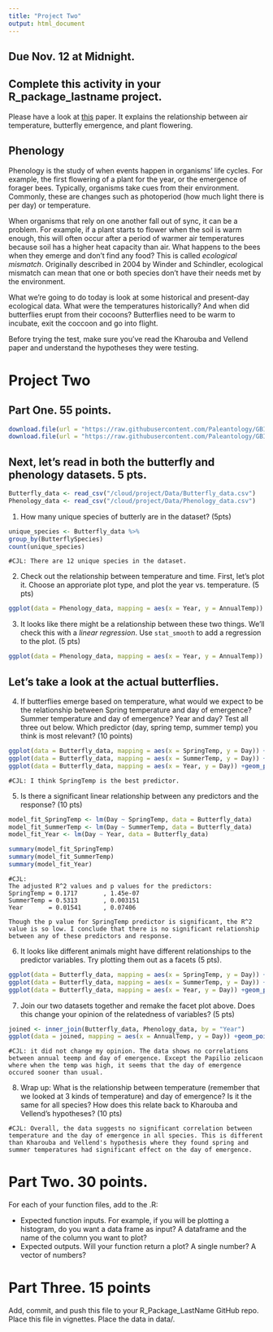 ```yaml
---
title: "Project Two"
output: html_document
---
```

## Due Nov. 12 at Midnight.
## Complete this activity in your R_package_lastname project.

Please have a look at [this](https://besjournals.onlinelibrary.wiley.com/doi/full/10.1111/1365-2656.12373) paper. It explains the relationship between air temperature, butterfly emergence, and plant flowering.


##  Phenology 

Phenology is the study of when events happen in organisms' life cycles. For example, the first flowering of a plant for the year, or the emergence of forager bees. Typically, organisms take cues from their environment. Commonly, these are changes such as photoperiod (how much light there is per day) or temperature. 

When organisms that rely on one another fall out of sync, it can be a problem. For example, if a plant starts to flower when the soil is warm enough, this will often occur after a period of warmer air temperatures because soil has a higher heat capacity than air. What happens to the bees when they emerge and don't find any food? This is called *ecological mismatch*. Originally described in 2004 by Winder and Schindler, ecological mismatch can mean that one or both species don't have their needs met by the environment. 

What we're going to do today is look at some historical and present-day ecological data. What were the temperatures historically? And when did butterflies erupt from their cocoons? Butterflies need to be warm to incubate, exit the coccoon and go into flight. 

Before trying the test, make sure you've read the Kharouba and Vellend paper and understand the hypotheses they were testing.

# Project Two

## Part One. 55 points.

```r
download.file(url = "https://raw.githubusercontent.com/Paleantology/GBIO153H/master/data/Butterfly_data.csv", destfile = "/cloud/project/Data/Butterfly_data.csv")
download.file(url = "https://raw.githubusercontent.com/Paleantology/GBIO153H/master/data/Phenology_data.csv", destfile = "/cloud/project/Data/Phenology_data.csv")
```

## Next, let's read in both the butterfly and phenology datasets. 5 pts.

```r
Butterfly_data <- read_csv("/cloud/project/Data/Butterfly_data.csv")
Phenology_data <- read_csv("/cloud/project/Data/Phenology_data.csv")
```


1) How many unique species of butterly are in the dataset? (5pts)


```r
unique_species <- Butterfly_data %>% 
group_by(ButterflySpecies)
count(unique_species)
```
```
#CJL: There are 12 unique species in the dataset.
```

2) Check out the relationship between temperature and time. First, let's plot it. Choose an approriate plot type, and plot the year vs. temperature. (5 pts)
```r
ggplot(data = Phenology_data, mapping = aes(x = Year, y = AnnualTemp)) +geom_point()
```


3. It looks like there might be a relationship between these two things. We'll check this with a *linear regression*. Use `stat_smooth` to add a regression to the plot. (5 pts)


```r
ggplot(data = Phenology_data, mapping = aes(x = Year, y = AnnualTemp)) +geom_point() +stat_smooth(method = "lm")
```

## Let's take a look at the actual butterflies.

4) If butterflies emerge based on temperature, what would we expect to be the relationship between Spring temperature and day of emergence? Summer temperature and day of emergence? Year and day? Test all three out below. Which predictor (day, spring temp, summer temp) you think is most relevant? (10 points)

```r
ggplot(data = Butterfly_data, mapping = aes(x = SpringTemp, y = Day)) +geom_point()
ggplot(data = Butterfly_data, mapping = aes(x = SummerTemp, y = Day)) +geom_point()
ggplot(data = Butterfly_data, mapping = aes(x = Year, y = Day)) +geom_point()
```
```
#CJL: I think SpringTemp is the best predictor. 
```

5) Is there a significant linear relationship between any predictors and the response? (10 pts)

```r
model_fit_SpringTemp <- lm(Day ~ SpringTemp, data = Butterfly_data)
model_fit_SummerTemp <- lm(Day ~ SummerTemp, data = Butterfly_data)
model_fit_Year <- lm(Day ~ Year, data = Butterfly_data)

summary(model_fit_SpringTemp)
summary(model_fit_SummerTemp)
summary(model_fit_Year)

```

```
#CJL:
The adjusted R^2 values and p values for the predictors:
SpringTemp = 0.1717       , 1.45e-07
SummerTemp = 0.5313       , 0.003151
Year       = 0.01541      , 0.07406    

Though the p value for SpringTemp predictor is significant, the R^2 value is so low. I conclude that there is no significant relationship between any of these predictors and response. 
```

6) It looks like different animals might have different relationships to the predictor variables. Try plotting them out as a facets (5 pts).


```r
ggplot(data = Butterfly_data, mapping = aes(x = SpringTemp, y = Day)) +geom_point() + facet_wrap(facets = vars(ButterflySpecies)) 
ggplot(data = Butterfly_data, mapping = aes(x = SummerTemp, y = Day)) +geom_point() + facet_wrap(facets = vars(ButterflySpecies))
ggplot(data = Butterfly_data, mapping = aes(x = Year, y = Day)) +geom_point() + facet_wrap(facets = vars(ButterflySpecies))
```

7) Join our two datasets together and remake the facet plot above. Does this change your opinion of the relatedness of variables? (5 pts)


```r
joined <- inner_join(Butterfly_data, Phenology_data, by = "Year")
ggplot(data = joined, mapping = aes(x = AnnualTemp, y = Day)) +geom_point() + facet_wrap(facets = vars(ButterflySpecies)) +stat_smooth(method = "lm")
```
```
#CJL: it did not change my opinion. The data shows no correlations between annual teemp and day of emergence. Except the Papilio zelicaon where when the temp was high, it seems that the day of emergence occured sooner than usual. 
```

8) Wrap up: What is the relationship between temperature (remember that we looked at 3 kinds of temperature) and day of emergence? Is it the same for all species? How does this relate back to Kharouba and Vellend's hypotheses? (10 pts)


```
#CJL: Overall, the data suggests no significant correlation between temperature and the day of emergence in all species. This is different than Kharouba and Vellend's hypothesis where they found spring and summer temperatures had significant effect on the day of emergence. 
```

# Part Two. 30 points.

For each of your function files, add to the .R:

+ Expected function inputs. For example, if you will be plotting a histogram, do you want a data frame as input? A dataframe and the name of the column you want to plot? 
+ Expected outputs. Will your function return a plot? A single number? A vector of numbers? 

# Part Three. 15 points

Add, commit, and push this file to your R_Package_LastName GitHub repo. Place this file in vignettes. Place the data in data/.
